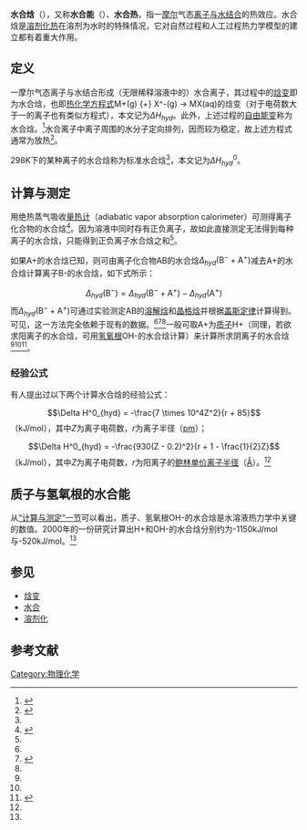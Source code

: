 '''水合焓'''（{{lang-en|Hydration enthalpy}}），又称'''水合能'''（{{lang-en|Hydration energy}}）、'''水合热'''，指一[[摩尔_(单位)|摩尔]]气态[[离子|离子]][[水合|与水结合]]的热效应。水合焓是[[溶剂化|溶剂化热]]在溶剂为水时的特殊情况，它对自然过程和人工过程热力学模型的建立都有着重大作用。

== 定义 ==
一摩尔气态离子与水结合形成（无限稀释溶液中的）水合离子，其过程中的[[焓变|焓变]]即为水合焓，也即[[热化学方程式|热化学方程式]]<chem>M+(g) {+} X^-(g) -> MX(aq)</chem>的焓变（对于电荷数大于一的离子也有类似方程式），本文记为<math>\Delta H_{hyd}</math>。此外，上述过程的[[热力学自由能|自由能变]]称为水合焓。<ref name=bluebook>{{cite book|author1=北京师范大学无机化学教研室等|title=无机化学|url=https://archive.org/details/wujihuaxueshangc0001unse|date=2010-05|publisher=高等教育出版社|location=北京|isbn=9787040107685|edition=第四版}}</ref>水合离子中离子周围的水分子定向排列，因而较为稳定，故上述方程式通常为放热<ref name=thermo>{{cite book|author1=唐宗薰|title=无机化学热力学|publisher=科学出版社|isbn=9787030281944}}</ref>{{rp|122}}。

298K下的某种离子的水合焓称为标准水合焓<ref name=thermo />{{rp|122}}，本文记为<math>\Delta H^0_{hyd}</math>。

== 计算与测定 ==
用绝热蒸气吸收[[量热计|量热计]]（adiabatic vapor absorption calorimeter）可测得离子化合物的水合焓<ref>{{cite journal|author1=Suzuki, M|author2=Ohashi, F|author3=Inukai, K|author4=Maeda, M|author5=Tomura, S|author6=Mizota, T|title=Hydration enthalpy measurement and evaluation as heat exchangers of allophane and imogolite|journal=Journal of the Ceramic Society of Japan|date=2001-08|volume=109|issue=8|pages=681-685|doi=10.2109/jcersj.109.1272_681}}</ref>。因为溶液中同时存有正负离子，故如此直接测定无法得到每种离子的水合焓，只能得到正负离子水合焓之和<ref name=thermo />{{rp|122}}。

如果<chem>A+</chem>的水合焓已知，则可由离子化合物<chem>AB</chem>的水合焓<math>\Delta_{hyd}(\mathrm{B^-+A^+})</math>减去<chem>A+</chem>的水合焓计算离子<chem>B-</chem>的水合焓，如下式所示：
:<math>\Delta_{hyd}(\mathrm{B^-}) = \Delta_{hyd}(\mathrm{B^-+A^+}) - \Delta_{hyd}(\mathrm{A^+})</math>
而<math>\Delta_{hyd}(\mathrm{B^-+A^+})</math>可通过实验测定<chem>AB</chem>的[[溶解焓|溶解焓]]和[[晶格焓|晶格焓]]并根据[[盖斯定律|盖斯定律]]计算得到。可见，这一方法完全依赖于现有的数据。<ref name=bluebook /><ref name=cal>{{cite journal|author1=Mejias J A|author2=Lago S|title=Calculation of the absolute hydration enthalpy and free energy of H<sup>+</sup> and OH<sup>−</sup>|journal=Journal of Chemical Physics|date=2000-11-01|volume=113|issue=17|pages=7306-7316|url=http://aip.scitation.org/doi/pdf/10.1063/1.1313793|accessdate=2017-02-11}}</ref><ref name=thermo />{{rp|122}}一般可取<chem>A+</chem>为[[质子|质子]]<chem>H+</chem>（同理，若欲求阳离子的水合焓，可用[[氢氧根|氢氧根]]<chem>OH-</chem>的水合焓计算）来计算所求阴离子的水合焓<ref name=thermo />{{rp|122-124}}<ref name=cal /><ref>{{cite journal|author1=Zhan C|author2=Dixon D A|title=Absolute Hydration Free Energy of the Proton from First-Principles Electronic Structure Calculations|journal=Journal of Physical Chemistry A|date=2001|volume=105|issue=51|pages=11534-11540}}</ref>。

=== 经验公式 ===
有人提出过以下两个计算水合焓的经验公式：
:<math>\Delta H^0_{hyd} = -\frac{7 \times 10^4Z^2}{r + 85}</math>（kJ/mol），其中<math>Z</math>为离子电荷数，<math>r</math>为离子半径（[[皮米|pm]]）；
:<math>\Delta H^0_{hyd} = -\frac{930(Z - 0.2)^2}{r + 1 - \frac{1}{2}Z}</math>（kJ/mol），其中<math>Z</math>为离子电荷数，<math>r</math>为阳离子的[[鲍林单价离子半径|鲍林单价离子半径]]（[[埃|Å]]）。<ref name=thermo />

== 质子与氢氧根的水合能 ==
从[[#计算与测定|“计算与测定”一节]]可以看出，质子、氢氧根<chem>OH-</chem>的水合焓是水溶液热力学中关键的数值。2000年的一份研究计算出<chem>H+</chem>和<chem>OH-</chem>的水合焓分别约为-1150kJ/mol与-520kJ/mol。<ref name=cal />

== 参见 ==
* [[焓变|焓变]]
* [[水合|水合]]
* [[溶剂化|溶剂化]]

== 参考文献 ==
{{reflist}}

[[Category:物理化学|Category:物理化学]]